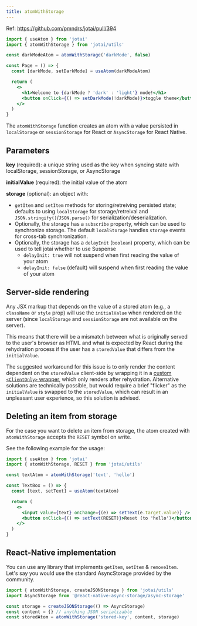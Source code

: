 ```yaml
---
title: atomWithStorage
---
```


Ref: https://github.com/pmndrs/jotai/pull/394

```jsx
import { useAtom } from 'jotai'
import { atomWithStorage } from 'jotai/utils'

const darkModeAtom = atomWithStorage('darkMode', false)

const Page = () => {
  const [darkMode, setDarkMode] = useAtom(darkModeAtom)

  return (
    <>
      <h1>Welcome to {darkMode ? 'dark' : 'light'} mode!</h1>
      <button onClick={() => setDarkMode(!darkMode)}>toggle theme</button>
    </>
  )
}
```

The `atomWithStorage` function creates an atom with a value persisted in `localStorage` or `sessionStorage` for React or `AsyncStorage` for React Native.

## Parameters

**key** (required): a unique string used as the key when syncing state with localStorage, sessionStorage, or AsyncStorage

**initialValue** (required): the initial value of the atom

**storage** (optional): an object with:

- `getItem` and `setItem` methods for storing/retreiving persisted state; defaults to using `localStorage` for storage/retreival and `JSON.stringify()`/`JSON.parse()` for serialization/deserialization.
- Optionally, the storage has a `subscribe` property, which can be used to synchronize storage. The default `localStorage` handles `storage` events for cross-tab synchronization.
- Optionally, the storage has a `delayInit` (`boolean`) property, which can be used to tell jotai whether to use Suspense
  - `delayInit: true` will not suspend when first reading the value of your atom
  - `delayInit: false` (default) will suspend when first reading the value of your atom

<CodeSandbox id="vuwi7" />

## Server-side rendering

Any JSX markup that depends on the value of a stored atom (e.g., a `className` or `style` prop) will use the `initialValue` when rendered on the server (since `localStorage` and `sessionStorage` are not available on the server).

This means that there will be a mismatch between what is originally served to the user's browser as HTML and what is expected by React during the rehydration process if the user has a `storedValue` that differs from the `initialValue`.

The suggested workaround for this issue is to only render the content dependent on the `storedValue` client-side by wrapping it in a [custom `<ClientOnly>` wrapper](https://www.joshwcomeau.com/react/the-perils-of-rehydration/#abstractions), which only renders after rehydration. Alternative solutions are technically possible, but would require a brief "flicker" as the `initialValue` is swapped to the `storedValue`, which can result in an unpleasant user experience, so this solution is advised.

## Deleting an item from storage

For the case you want to delete an item from storage,
the atom created with `atomWithStorage` accepts the `RESET` symbol on write.

See the following example for the usage:

```jsx
import { useAtom } from 'jotai'
import { atomWithStorage, RESET } from 'jotai/utils'

const textAtom = atomWithStorage('text', 'hello')

const TextBox = () => {
  const [text, setText] = useAtom(textAtom)

  return (
    <>
      <input value={text} onChange={(e) => setText(e.target.value)} />
      <button onClick={() => setText(RESET)}>Reset (to 'hello')</button>
    </>
  )
}
```

## React-Native implementation

You can use any library that implements `getItem`, `setItem` & `removeItem`.
Let's say you would use the standard AsyncStorage provided by the community.

```js
import { atomWithStorage, createJSONStorage } from 'jotai/utils'
import AsyncStorage from '@react-native-async-storage/async-storage'

const storage = createJSONStorage(() => AsyncStorage)
const content = {} // anything JSON serializable
const storedAtom = atomWithStorage('stored-key', content, storage)
```
